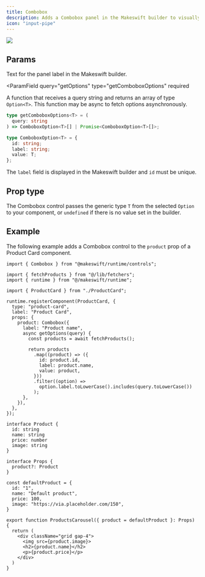 ```yaml
---
title: Combobox
description: Adds a Combobox panel in the Makeswift builder to visually edit a generic prop from a list of options.
icon: "input-pipe"
---
```


<Frame
  type="glass"
  caption="A Combobox panel on a Product Card component to pick a product by name"
>
  <img src="/images/combobox-panel.png" />
</Frame>

## Params

<ParamField query="label" type="string" default="Text">
  Text for the panel label in the Makeswift builder.
</ParamField>

<ParamField
  query="getOptions"
  type="getComboboxOptions<T>"
  required
>
  A function that receives a query string and returns an array of type `Option<T>`. This function may be async to fetch options asynchronously.

```ts
type getComboboxOptions<T> = (
  query: string
) => ComboboxOption<T>[] | Promise<ComboboxOption<T>[]>;

type ComboboxOption<T> = {
  id: string;
  label: string;
  value: T;
};
```

The `label` field is displayed in the Makeswift builder and `id` must be unique.

</ParamField>

## Prop type

The Combobox control passes the generic type `T` from the selected `Option` to your component, or `undefined` if there is no value set in the builder.

## Example

The following example adds a Combobox control to the `product` prop of a Product Card component.

<CodeGroup>

```tsx ProductCard.makeswift.ts
import { Combobox } from "@makeswift/runtime/controls";

import { fetchProducts } from "@/lib/fetchers";
import { runtime } from "@/makeswift/runtime";

import { ProductCard } from "./ProductCard";

runtime.registerComponent(ProductCard, {
  type: "product-card",
  label: "Product Card",
  props: {
    product: Combobox({
      label: "Product name",
      async getOptions(query) {
        const products = await fetchProducts();

        return products
          .map((product) => ({
            id: product.id,
            label: product.name,
            value: product,
          }))
          .filter((option) =>
            option.label.toLowerCase().includes(query.toLowerCase())
          );
      },
    }),
  },
});
```

```tsx ProductCard.tsx
interface Product {
  id: string
  name: string
  price: number
  image: string
}

interface Props {
  product?: Product
}

const defaultProduct = {
  id: "1",
  name: "Default product",
  price: 100,
  image: "https://via.placeholder.com/150",
}

export function ProductsCarousel({ product = defaultProduct }: Props) {
  return (
    <div className="grid gap-4">
      <img src={product.image}>
      <h2>{product.name}</h2>
      <p>{product.price}</p>
    </div>
  )
}
```

</CodeGroup>


<NamingConventions />
